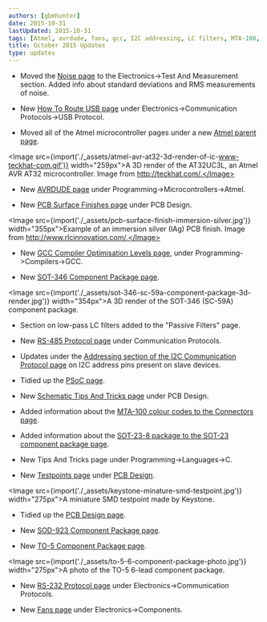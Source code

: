 ```yaml
---
authors: [gbmhunter]
date: 2015-10-31
lastUpdated: 2015-10-31
tags: [Atmel, avrdude, fans, gcc, I2C addressing, LC filters, MTA-100, noise, PCBs, PSoC, RMS, RS-232, RS-485, SOD-923, SOT-23-8, SOT-346, surface finish, tests, test points, TO-5, USB]
title: October 2015 Updates
type: updates
---
```


* Moved the [Noise page](/electronics/circuit-design/electrical-noise/) to the Electronics->Test And Measurement section. Added info about standard deviations and RMS measurements of noise.

* New [How To Route USB page](/electronics/communication-protocols/usb-protocol/how-to-route-usb-tracks) under Electronics->Communication Protocols->USB Protocol.

* Moved all of the Atmel microcontroller pages under a new [Atmel parent page](/programming/microcontrollers/atmel).  


<Image src={import('./_assets/atmel-avr-at32-3d-render-of-ic-www-teckhat-com.gif')} width="259px">A 3D render of the AT32UC3L, an Atmel AVR AT32 microcontroller. Image from http://teckhat.com/.</Image>  

* New [AVRDUDE page](/programming/microcontrollers/atmel/avrdude) under Programming->Microcontrollers->Atmel.

* New [PCB Surface Finishes page](/pcb-design/pcb-surface-finishes) under PCB Design.  


<Image src={import('./_assets/pcb-surface-finish-immersion-silver.jpg')} width="355px">Example of an immersion silver (IAg) PCB finish. Image from http://www.rlcinnovation.com/.</Image>  

* New [GCC Compiler Optimisation Levels page](/programming/compilers/gcc/gcc-compiler-optimisation-levels), under Programming->Compilers->GCC.

* New [SOT-346 Component Package page](/pcb-design/component-packages/sot-346-component-package).  


<Image src={import('./_assets/sot-346-sc-59a-component-package-3d-render.jpg')} width="354px">A 3D render of the SOT-346 (SC-59A) component package.</Image>  

* Section on low-pass LC filters added to the "Passive Filters" page.

* New [RS-485 Protocol page](/electronics/communication-protocols/rs-485-protocol) under Communication Protocols.

* Updates under the [Addressing section of the I2C Communication Protocol page](/electronics/communication-protocols/i2c-communication-protocol/) on I2C address pins present on slave devices.

* Tidied up the [PSoC page](/programming/microcontrollers/psoc).

* New [Schematic Tips And Tricks page](/pcb-design/schematic-tips-and-tricks) under PCB Design.

* Added information about the [MTA-100 colour codes to the Connectors page](/electronics/components/connectors/#mtacst-100-connectors).

* Added information about the [SOT-23-8 package to the SOT-23 component package page](/pcb-design/component-packages/sot-23-component-package).

* New Tips And Tricks page under Programming->Languages->C.

* New [Testpoints page](/pcb-design/testpoints) under [PCB Design](/pcb-design).  


<Image src={import('./_assets/keystone-minature-smd-testpoint.jpg')} width="275px">A miniature SMD testpoint made by Keystone.</Image>  

* Tidied up the [PCB Design page](/pcb-design).

* New [SOD-923 Component Package page](/pcb-design/component-packages/sod-923-component-package).

* New [TO-5 Component Package page](/pcb-design/component-packages/to-5-component-package).  


<Image src={import('./_assets/to-5-6-component-package-photo.jpg')} width="275px">A photo of the TO-5 6-lead component package.</Image>  

* New [RS-232 Protocol page](/electronics/communication-protocols/rs-232-protocol) under Electronics->Communication Protocols.

* New [Fans page](/electronics/components/fans) under Electronics->Components.

